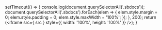 
<Meta title="API/Documentation" />

  setTimeout(() => {
    console.log(document.querySelectorAll('.sbdocs'));
    document.querySelectorAll('.sbdocs').forEach(elem => {
      elem.style.margin = 0;
      elem.style.padding = 0;
      elem.style.maxWidth = '100%';
    });
  }, 200);
  return (<iframe src={ src } style={{ width: '100%', height: '100%' }} />);
}

<FullscreenIframe src="https://vernite.dev/api/swagger-ui/index.html#/" />
